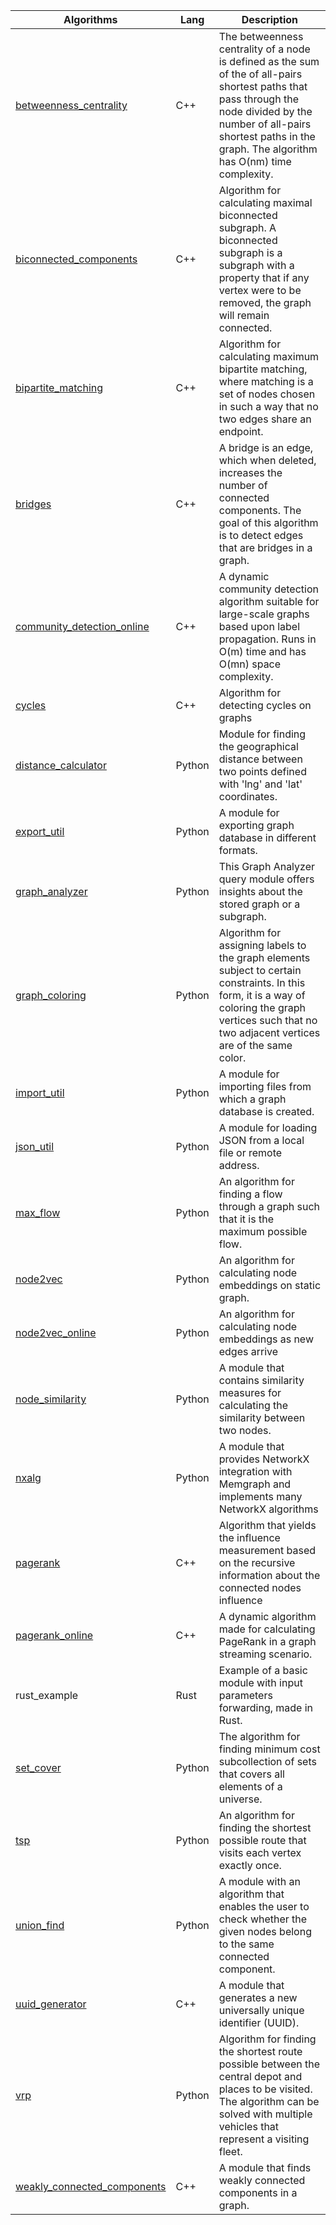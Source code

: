 | Algorithms                                                                         | Lang   | Description                                                                                                                                                                                                                       |
| ---------------------------------------------------------------------------------- | ------ | --------------------------------------------------------------------------------------------------------------------------------------------------------------------------------------------------------------------------------- |
| [betweenness_centrality](/mage/query-modules/cpp/betweenness-centrality)           | C++    | The betweenness centrality of a node is defined as the sum of the of all-pairs shortest paths that pass through the node divided by the number of all-pairs shortest paths in the graph. The algorithm has O(nm) time complexity. |
| [biconnected_components](/mage/query-modules/cpp/biconnected-components)           | C++    | Algorithm for calculating maximal biconnected subgraph. A biconnected subgraph is a subgraph with a property that if any vertex were to be removed, the graph will remain connected.                                              |
| [bipartite_matching](/mage/query-modules/cpp/bipartite-matching)                   | C++    | Algorithm for calculating maximum bipartite matching, where matching is a set of nodes chosen in such a way that no two edges share an endpoint.                                                                                  |
| [bridges](/mage/query-modules/cpp/bridges)                                         | C++    | A bridge is an edge, which when deleted, increases the number of connected components. The goal of this algorithm is to detect edges that are bridges in a graph.                                                                 |
| [community_detection_online](/mage/query-modules/cpp/community-detection-online)   | C++    | A dynamic community detection algorithm suitable for large-scale graphs based upon label propagation. Runs in O(m) time and has O(mn) space complexity.                                                                           |
| [cycles](/mage/query-modules/cpp/cycles)                                           | C++    | Algorithm for detecting cycles on graphs                                                                                                                                                                                          |
| [distance_calculator](/mage/query-modules/python/distance-calculator)              | Python | Module for finding the geographical distance between two points defined with 'lng' and 'lat' coordinates.                                                                                                                         |
| [export_util](/mage/query-modules/python/export-util)                              | Python | A module for exporting graph database in different formats.                                                                                                                                                                       |
| [graph_analyzer](/mage/query-modules/python/graph-analyzer)                        | Python | This Graph Analyzer query module offers insights about the stored graph or a subgraph.                                                                                                                                            |
| [graph_coloring](/mage/query-modules/python/graph-coloring)                        | Python | Algorithm for assigning labels to the graph elements subject to certain constraints. In this form, it is a way of coloring the graph vertices such that no two adjacent vertices are of the same color.                           |
| [import_util](/mage/query-modules/python/import-util)                              | Python | A module for importing files from which a graph database is created.                                                                                                                                                              |
| [json_util](/mage/query-modules/python/json-util)                                  | Python | A module for loading JSON from a local file or remote address.                                                                                                                                                                    |
| [max_flow](/mage/query-modules/python/max-flow)                                    | Python | An algorithm for finding a flow through a graph such that it is the maximum possible flow.                                                                                                                                                                    |
| [node2vec](/mage/query-modules/python/node2vec)                                    | Python | An algorithm for calculating node embeddings on static graph.                                                                                                                                                                     |
| [node2vec_online](/mage/query-modules/python/node2vec-online)                      | Python | An algorithm for calculating node embeddings as new edges arrive                                                                                                                                                                  |
| [node_similarity](/mage/query-modules/python/node-similarity)                      | Python | A module that contains similarity measures for calculating the similarity between two nodes.                                                                                                                                      |
| [nxalg](/mage/query-modules/python/nxalg)                                          | Python | A module that provides NetworkX integration with Memgraph and implements many NetworkX algorithms                                                                                                                                 |
| [pagerank](/mage/query-modules/cpp/pagerank)                                       | C++    | Algorithm that yields the influence measurement based on the recursive information about the connected nodes influence                                                                                                            |
| [pagerank_online](/mage/query-modules/cpp/pagerank-online)                         | C++    | A dynamic algorithm made for calculating PageRank in a graph streaming scenario.                                                                                                                                                  |
| rust_example                                                                       | Rust   | Example of a basic module with input parameters forwarding, made in Rust.                                                                                                                                                         |
| [set_cover](/mage/query-modules/python/set-cover)                                  | Python | The algorithm for finding minimum cost subcollection of sets that covers all elements of a universe.                                                                                                                              |
| [tsp](/mage/query-modules/python/tsp)                                              | Python | An algorithm for finding the shortest possible route that visits each vertex exactly once.                                                                                                                                        |
| [union_find](/mage/query-modules/python/union-find)                                | Python | A module with an algorithm that enables the user to check whether the given nodes belong to the same connected component.                                                                                                         |
| [uuid_generator](/mage/query-modules/cpp/uuid-generator)                           | C++    | A module that generates a new universally unique identifier (UUID).                                                                                                                                                               |
| [vrp](/mage/query-modules/python/vrp)                                              | Python | Algorithm for finding the shortest route possible between the central depot and places to be visited. The algorithm can be solved with multiple vehicles that represent a visiting fleet.                                         |
| [weakly_connected_components](/mage/query-modules/cpp/weakly-connected-components) | C++    | A module that finds weakly connected components in a graph.                                                                                                                                                                       |
